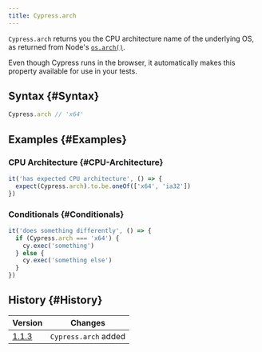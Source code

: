 ```yaml
---
title: Cypress.arch
---
```


`Cypress.arch` returns you the CPU architecture name of the underlying OS, as
returned from Node's [`os.arch()`](https://nodejs.org/api/os.html#os_os_arch).

Even though Cypress runs in the browser, it automatically makes this property
available for use in your tests.

## Syntax {#Syntax}

```javascript
Cypress.arch // 'x64'
```

## Examples {#Examples}

### CPU Architecture {#CPU-Architecture}

```javascript
it('has expected CPU architecture', () => {
  expect(Cypress.arch).to.be.oneOf(['x64', 'ia32'])
})
```

### Conditionals {#Conditionals}

```javascript
it('does something differently', () => {
  if (Cypress.arch === 'x64') {
    cy.exec('something')
  } else {
    cy.exec('something else')
  }
})
```

## History {#History}

| Version                                     | Changes              |
| ------------------------------------------- | -------------------- |
| [1.1.3](/guides/references/changelog#1-1-3) | `Cypress.arch` added |
